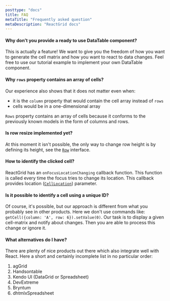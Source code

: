 ```yaml
---
posttype: "docs"
title: FAQ
metaTitle: "Frequently asked question"
metaDescription: "ReactGrid docs"
---
```


#### Why don’t you provide a ready to use DataTable component?

This is actually a feature! We want to give you the freedom of how you want to 
generate the cell matrix and how you want to react to data changes. 
Feel free to use our tutorial example to implement your own DataTable component.

#### Why `rows` property contains an array of cells?

Our experience also shows that it does not matter even when:
- it is the `column` property that would contain the cell array instead of `rows`
- cells would be in a one-dimensional array

`Rows` property contains an array of cells because it conforms to the previously known models in the form of columns and rows.

#### Is row resize implemented yet?

At this moment it isn't possible, the only way to change row height is by defining its height, 
see the [`Row`](/docs/3.0/7-api/0-interfaces/2-row/) interface.

#### How to identify the clicked cell?

ReactGrid has an `onFocusLocationChanging` callback function. This function is called every time the focus tries to change
its location. This callback provides location ([`CellLocation`](/docs/3.0/7-api/0-interfaces/6-cell-location/)) parameter.

#### Is it possible to identify a cell using a unique ID?

Of course, it's possible, but our approach is different from what you probably see in other products. 
Here we don't use commands like: `getCell({column: 'A', row: 6}).setValue(0)`.
Our task is to display a given cell-matrix and notify about changes. Then you are able to process this change or ignore it.

#### What alternatives do I have?

There are plenty of nice products out there which also integrate well with React. 
Here a short and certainly incomplete list in no particular order:

1. agGrid
2. Handsontable
3. Kendo UI (DataGrid or Spreadsheet)
4. DevExtreme
5. Bryntum
6. dhtmlxSpreadsheet
